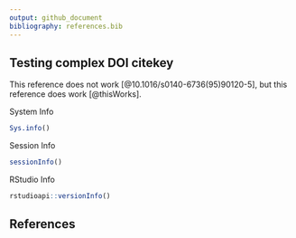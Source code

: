 ```yaml
---
output: github_document
bibliography: references.bib
---
```


## Testing complex DOI citekey

This reference does not work [@10.1016/s0140-6736(95)90120-5], but this reference does work [@thisWorks].

System Info

```r
Sys.info()
```

Session Info

```r
sessionInfo()
```

RStudio Info

```r
rstudioapi::versionInfo()
```

## References
